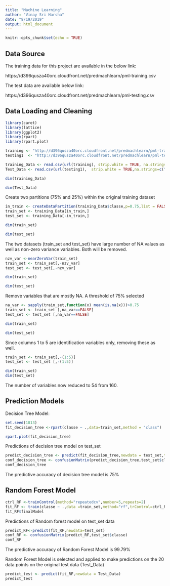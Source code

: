 ---
title: "Machine Learning"
author: "Vinay Sri Harsha"
date: "8/19/2019"
output: html_document
---

```{r setup, include=FALSE}
knitr::opts_chunk$set(echo = TRUE)
```

## Data Source
The training data for this project are available in the below link:

https://d396qusza40orc.cloudfront.net/predmachlearn/pml-training.csv

The test data are available below link:

https://d396qusza40orc.cloudfront.net/predmachlearn/pml-testing.csv

## Data Loading and Cleaning
```{r}
library(caret)
library(lattice)
library(ggplot2)
library(rpart)
library(rpart.plot)

training <- "http://d396qusza40orc.cloudfront.net/predmachlearn/pml-training.csv"
testing1  <- "http://d396qusza40orc.cloudfront.net/predmachlearn/pml-testing.csv"

training_Data <- read.csv(url(training), strip.white = TRUE, na.strings =c("NA",""))
Test_Data <- read.csv(url(testing1),  strip.white = TRUE,na.strings=c("NA",""))

dim(training_Data)

dim(Test_Data)
```
Create two partitions (75% and 25%) within the original training dataset
```{r}
in_train <- createDataPartition(training_Data$classe,p=0.75,list = FALSE)
train_set <- training_Data[in_train,]
test_set <- training_Data[-in_train,]

dim(train_set)

dim(test_set)
```
The two datasets (train_set and test_set) have large number of NA values as well as non-zero variance variables. Both will be removed.

```{r}
nzv_var <-nearZeroVar(train_set)
train_set <- train_set[,-nzv_var]
test_set <- test_set[,-nzv_var]

dim(train_set)

dim(test_set)
```
Remove variables that are mostly NA. A threshold of 75% selected
```{r}
na_var <- sapply(train_set,function(x) mean(is.na(x)))>0.75
train_set <- train_set [,na_var==FALSE]
test_set <- test_set [,na_var==FALSE]

dim(train_set)

dim(test_set)
```
Since columns 1 to 5 are identification variables only, removing these as well.
```{r}
train_set <- train_set[,-(1:5)]
test_set <- test_set [,-(1:5)]

dim(train_set)
dim(test_set)
```
The number of variables now reduced to 54 from 160.

## Prediction Models
Decision Tree Model:
```{r}
set.seed(1813)
fit_decision_tree <-rpart(classe ~ .,data=train_set,method = "class")

rpart.plot(fit_decision_tree)

```

Predictions of decision tree model on test_set

```{r}
predict_decision_tree <- predict(fit_decision_tree,newdata = test_set,type = "class")
conf_decision_tree <- confusionMatrix(predict_decision_tree,test_set$classe)
conf_decision_tree
```
The predictive accuracy of decision tree model is 75%

## Random Forest Model
```{r}
ctrl_RF <-trainControl(method="repeatedcv",number=5,repeats=2)
fit_RF <- train(classe ~ .,data =train_set,method="rf",trControl=ctrl_RF,verbose=FALSE)
fit_RF$finalModel
```

Predictions of Random forest model on test_set data

```{r}
predict_RF<-predict(fit_RF,newdata=test_set)
conf_RF <- confusionMatrix(predict_RF,test_set$classe)
conf_RF
```
The predictive accuracy of Random Forest Model is 99.79%

Random Forest Model is selected and applied to make predictions on the 20 data points on the original test data (Test_Data)

```{r}
predict_test <- predict(fit_RF,newdata = Test_Data)
predict_test
```






